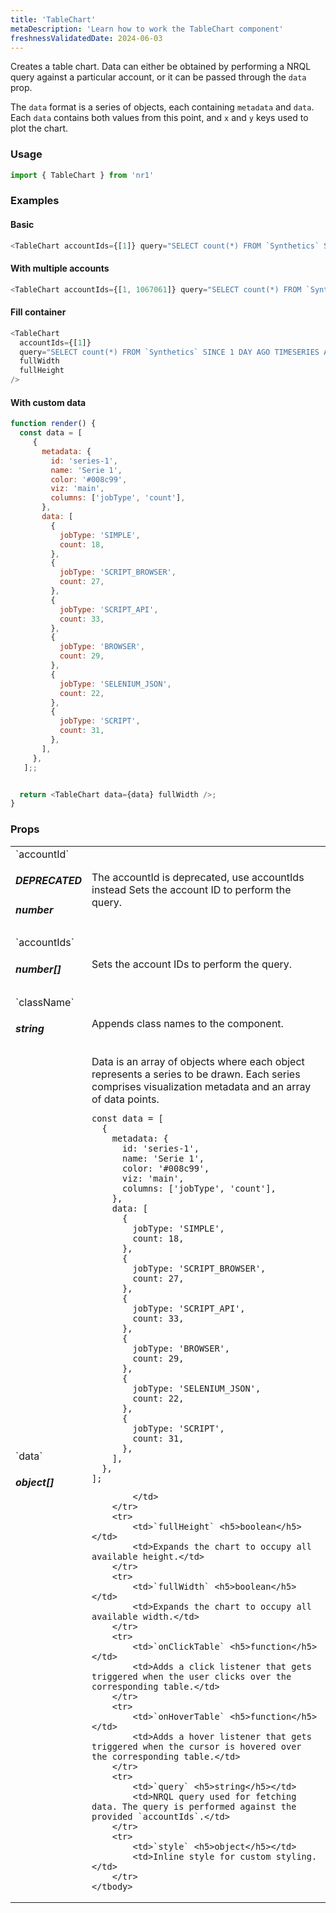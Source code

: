 ```yaml
---
title: 'TableChart'
metaDescription: 'Learn how to work the TableChart component'
freshnessValidatedDate: 2024-06-03
---
```


Creates a table chart. Data can either be obtained by performing a NRQL query against a particular account, or it can be passed through the `data` prop.

The `data` format is a series of objects, each containing `metadata` and `data`. Each `data` contains both values from this point, and `x` and `y` keys used to plot the chart.

### Usage

```js
import { TableChart } from 'nr1'
```



### Examples

#### Basic

```js
<TableChart accountIds={[1]} query="SELECT count(*) FROM `Synthetics` SINCE 1 DAY AGO TIMESERIES AUTO FACET jobType" />
```



#### With multiple accounts

```js
<TableChart accountIds={[1, 1067061]} query="SELECT count(*) FROM `Synthetics` SINCE 1 DAY AGO TIMESERIES AUTO FACET jobType" />
```



#### Fill container

```js
<TableChart
  accountIds={[1]}
  query="SELECT count(*) FROM `Synthetics` SINCE 1 DAY AGO TIMESERIES AUTO FACET jobType"
  fullWidth
  fullHeight
/>
```



#### With custom data

```js
function render() {
  const data = [
     {
       metadata: {
         id: 'series-1',
         name: 'Serie 1',
         color: '#008c99',
         viz: 'main',
         columns: ['jobType', 'count'],
       },
       data: [
         {
           jobType: 'SIMPLE',
           count: 18,
         },
         {
           jobType: 'SCRIPT_BROWSER',
           count: 27,
         },
         {
           jobType: 'SCRIPT_API',
           count: 33,
         },
         {
           jobType: 'BROWSER',
           count: 29,
         },
         {
           jobType: 'SELENIUM_JSON',
           count: 22,
         },
         {
           jobType: 'SCRIPT',
           count: 31,
         },
       ],
     },
   ];;


  return <TableChart data={data} fullWidth />;
}
```



### Props

<table>
    <tbody>
        <tr>
            <td>`accountId` <h5>DEPRECATED</h5> <h5>number</h5></td>
            <td>
            <Callout variant="caution" title="Due November 1st, 2022" > The accountId is deprecated, use accountIds instead </Callout>
            Sets the account ID to perform the query.</td>
        </tr>
        <tr>
            <td>`accountIds` <h5>number[]</h5></td>
            <td>Sets the account IDs to perform the query.</td>
        </tr>
        <tr>
            <td>`className` <h5>string</h5></td>
            <td>Appends class names to the component.</td>
        </tr>
        <tr>
            <td>`data` <h5>object[]</h5></td>
            <td>Data is an array of objects where each object represents a series to be drawn. Each series comprises visualization metadata and an array of data points.
            
```
const data = [
  {
    metadata: {
      id: 'series-1',
      name: 'Serie 1',
      color: '#008c99',
      viz: 'main',
      columns: ['jobType', 'count'],
    },
    data: [
      {
        jobType: 'SIMPLE',
        count: 18,
      },
      {
        jobType: 'SCRIPT_BROWSER',
        count: 27,
      },
      {
        jobType: 'SCRIPT_API',
        count: 33,
      },
      {
        jobType: 'BROWSER',
        count: 29,
      },
      {
        jobType: 'SELENIUM_JSON',
        count: 22,
      },
      {
        jobType: 'SCRIPT',
        count: 31,
      },
    ],
  },
]; 
```
            
            </td>
        </tr>
        <tr>
            <td>`fullHeight` <h5>boolean</h5></td>
            <td>Expands the chart to occupy all available height.</td>
        </tr>
        <tr>
            <td>`fullWidth` <h5>boolean</h5></td>
            <td>Expands the chart to occupy all available width.</td>
        </tr>
        <tr>
            <td>`onClickTable` <h5>function</h5></td>
            <td>Adds a click listener that gets triggered when the user clicks over the corresponding table.</td>
        </tr>
        <tr>
            <td>`onHoverTable` <h5>function</h5></td>
            <td>Adds a hover listener that gets triggered when the cursor is hovered over the corresponding table.</td>
        </tr>
        <tr>
            <td>`query` <h5>string</h5></td>
            <td>NRQL query used for fetching data. The query is performed against the provided `accountIds`.</td>
        </tr>
        <tr>
            <td>`style` <h5>object</h5></td>
            <td>Inline style for custom styling.</td>
        </tr>
    </tbody>
</table>